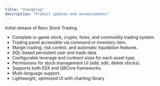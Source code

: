 ```yaml
---
title: "Changelog"
description: "Product updates and announcements"
---
```


<Update label="July 2025" description="v1.0.0">
  Initial release of Revo Stock Trading.

  - Complete in-game stock, crypto, forex, and commodity trading system.
  - Trading panel accessible via command or inventory item.
  - Margin trading, risk control, and automatic liquidation features.
  - SQL-based persistent user and trade data.
  - Configurable leverage and contract sizes for each asset type.
  - Permissions for stock management UI (add, edit, delete stocks).
  - Supports both ESX and QBCore frameworks.
  - Multi-language support.
  - Lightweight, optimized UI with charting library